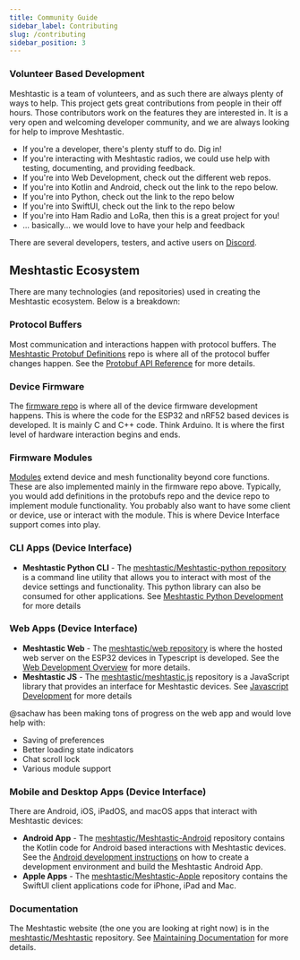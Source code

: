 ```yaml
---
title: Community Guide
sidebar_label: Contributing
slug: /contributing
sidebar_position: 3
---
```

### Volunteer Based Development

Meshtastic is a team of volunteers, and as such there are always plenty of ways to help. This project gets great contributions from people in their off hours. Those contributors work on the features they are interested in. It is a very open and welcoming developer community, and we are always looking for help to improve Meshtastic.

- If you're a developer, there's plenty stuff to do. Dig in!
- If you're interacting with Meshtastic radios, we could use help with testing, documenting, and providing feedback.
- If you're into Web Development, check out the different web repos.
- If you're into Kotlin and Android, check out the link to the repo below.
- If you're into Python, check out the link to the repo below
- If you're into SwiftUI, check out the link to the repo below
- If you're into Ham Radio and LoRa, then this is a great project for you!
- ... basically... we would love to have your help and feedback

There are several developers, testers, and active users on [Discord](https://discord.gg/ktMAKGBnBs).

## Meshtastic Ecosystem

There are many technologies (and repositories) used in creating the Meshtastic ecosystem. Below is a breakdown:

### Protocol Buffers

Most communication and interactions happen with protocol buffers. The [Meshtastic Protobuf Definitions](https://github.com/meshtastic/protobufs) repo is where all of the protocol buffer changes happen. See the [Protobuf API Reference](https://buf.build/meshtastic/protobufs/) for more details.

### Device Firmware

The [firmware repo](https://github.com/meshtastic/firmware) is where all of the device firmware development happens. This is where the code for the ESP32 and nRF52 based devices is developed. It is mainly C and C++ code. Think Arduino. It is where the first level of hardware interaction begins and ends.

### Firmware Modules

[Modules](/docs/settings/moduleconfig) extend device and mesh functionality beyond core functions.  These are also implemented mainly in the firmware repo above. Typically, you would add definitions in the protobufs repo and the device repo to implement module functionality. You probably also want to have some client or device, use or interact with the module. This is where Device Interface support comes into play.

### CLI Apps (Device Interface)

- **Meshtastic Python CLI** - The [meshtastic/Meshtastic-python repository](https://github.com/meshtastic/Meshtastic-python) is a command line utility that allows you to interact with most of the device settings and functionality. This python library can also be consumed for other applications.  See [Meshtastic Python Development](/docs/development/python/) for more details

### Web Apps (Device Interface)

- **Meshtastic Web** - The [meshtastic/web repository](https://github.com/meshtastic/web) is where the hosted web server on the ESP32 devices in Typescript is developed. See the [Web Development Overview](/docs/development/web/) for more details.
- **Meshtastic JS** - The [meshtastic/meshtastic.js](https://github.com/meshtastic/meshtastic.js) repository is a JavaScript library that provides an interface for Meshtastic devices. See [Javascript Development](/docs/development/js) for more details

@sachaw has been making tons of progress on the web app and would love help with:

- Saving of preferences
- Better loading state indicators
- Chat scroll lock
- Various module support

### Mobile and Desktop Apps (Device Interface)

There are Android, iOS, iPadOS, and macOS apps that interact with Meshtastic devices:

- **Android App** - The [meshtastic/Meshtastic-Android](https://github.com/meshtastic/Meshtastic-Android) repository contains the Kotlin code for Android based interactions with Meshtastic devices. See the [Android development instructions](/docs/development/android) on how to create a development environment and build the Meshtastic Android App.
- **Apple Apps** - The [meshtastic/Meshtastic-Apple](https://github.com/meshtastic/Meshtastic-Apple) repository contains the SwiftUI client applications code for iPhone, iPad and Mac.

### Documentation

The Meshtastic website (the one you are looking at right now) is in the [meshtastic/Meshtastic](https://github.com/meshtastic/meshtastic) repository.  See [Maintaining Documentation](docs/development/docs) for more details.
